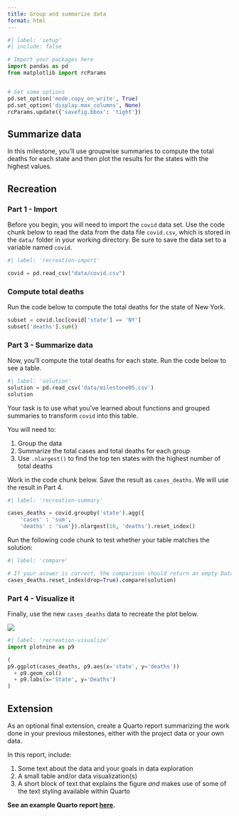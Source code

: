 ```yaml
---
title: Group and summarize data
format: html
---
```


```python
#| label: 'setup'
#| include: false

# Import your packages here
import pandas as pd
from matplotlib import rcParams


# Set some options
pd.set_option('mode.copy_on_write', True)
pd.set_option('display.max_columns', None)
rcParams.update({'savefig.bbox': 'tight'})
```

## Summarize data

In this milestone, you'll use groupwise summaries to compute the total deaths for each state and then plot the results for the states with the highest values.


## Recreation

### Part 1 - Import

Before you begin, you will need to import the `covid` data set.
Use the code chunk below to read the data from the data file `covid.csv`,
which is stored in the `data/` folder in your working directory.
Be sure to save the data set to a variable named `covid`.


```python
#| label: 'recreation-import'

covid = pd.read_csv("data/covid.csv")

```

### Compute total deaths

Run the code below to compute the total deaths for the state of New York.


```python
subset = covid.loc[covid['state'] == 'NY']
subset['deaths'].sum()
```

### Part 3 - Summarize data

Now, you'll compute the total deaths for each state.
Run the code below to see a table.


```python
#| label: 'solution'
solution = pd.read_csv('data/milestone05.csv')
solution
```

Your task is to use what you've learned about functions and grouped summaries to transform `covid` into this table.

You will need to:

1. Group the data
2. Summarize the total cases and total deaths for each group
3. Use `.nlargest()` to find the top ten states with the highest number of total deaths

Work in the code chunk below. Save the result as `cases_deaths`. We will use the result in Part 4.


```python
#| label: 'recreation-summary'

cases_deaths = covid.groupby('state').agg({
    'cases' : 'sum',
    'deaths' : 'sum'}).nlargest(10, 'deaths').reset_index()

```

Run the following code chunk to test whether your table matches the solution:


```python
#| label: 'compare'

# If your answer is correct, the comparison should return an empty DataFrame.
cases_deaths.reset_index(drop=True).compare(solution)
```

### Part 4 - Visualize it

Finally, use the new `cases_deaths` data to recreate the plot below.

![](images/milestone05.png)


```python
#| label: 'recreation-visualize'
import plotnine as p9

(
p9.ggplot(cases_deaths, p9.aes(x='state', y='deaths'))
  + p9.geom_col()
  + p9.labs(x='State', y='Deaths')
)


```

## Extension

As an optional final extension, create a Quarto report summarizing the work done in your previous milestones, either with the project data or your own data.

In this report, include:

1. Some text about the data and your goals in data exploration
2. A small table and/or data visualization(s)
3. A short block of text that explains the figure *and* makes use of some of the text styling available within Quarto

**See an example Quarto report [here](https://rsacdn.link/milestones/internal/covid/assets/covid_report.html){target="_blank" rel="noopener noreferrer"}.**


